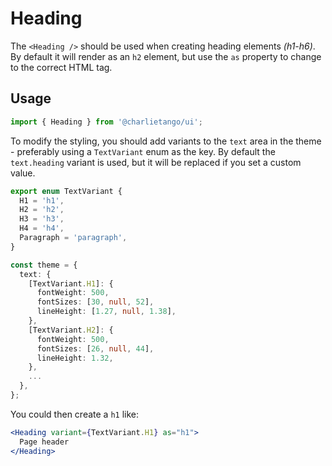 
<Meta title="Components/Heading" component={Heading} />

# Heading

The `<Heading />` should be used when creating heading elements _(h1-h6)_. By default it will render
as an `h2` element, but use the `as` property to change to the correct HTML tag.

## Usage

```jsx harmony
import { Heading } from '@charlietango/ui';
```

To modify the styling, you should add variants to the `text` area in the theme - preferably using a
`TextVariant` enum as the key. By default the `text.heading` variant is used, but it will be
replaced if you set a custom value.

```typescript
export enum TextVariant {
  H1 = 'h1',
  H2 = 'h2',
  H3 = 'h3',
  H4 = 'h4',
  Paragraph = 'paragraph',
}

const theme = {
  text: {
    [TextVariant.H1]: {
      fontWeight: 500,
      fontSizes: [30, null, 52],
      lineHeight: [1.27, null, 1.38],
    },
    [TextVariant.H2]: {
      fontWeight: 500,
      fontSizes: [26, null, 44],
      lineHeight: 1.32,
    },
    ...
  },
};
```

You could then create a `h1` like:

```jsx harmony
<Heading variant={TextVariant.H1} as="h1">
  Page header
</Heading>
```

<ArgsTable of={Heading} exclude={excludedProps} />
